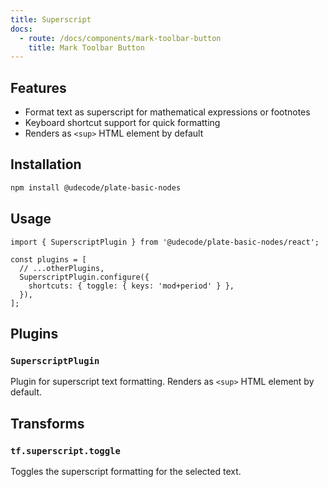 ```yaml
---
title: Superscript
docs:
  - route: /docs/components/mark-toolbar-button
    title: Mark Toolbar Button
---
```


<ComponentPreview name="basic-marks-demo" />

<PackageInfo>

## Features

- Format text as superscript for mathematical expressions or footnotes
- Keyboard shortcut support for quick formatting
- Renders as `<sup>` HTML element by default

</PackageInfo>

## Installation

```bash
npm install @udecode/plate-basic-nodes
```

## Usage

```tsx
import { SuperscriptPlugin } from '@udecode/plate-basic-nodes/react';

const plugins = [
  // ...otherPlugins,
  SuperscriptPlugin.configure({
    shortcuts: { toggle: { keys: 'mod+period' } },
  }),
];
```

## Plugins

### `SuperscriptPlugin`

Plugin for superscript text formatting. Renders as `<sup>` HTML element by default.

## Transforms

### `tf.superscript.toggle`

Toggles the superscript formatting for the selected text. 